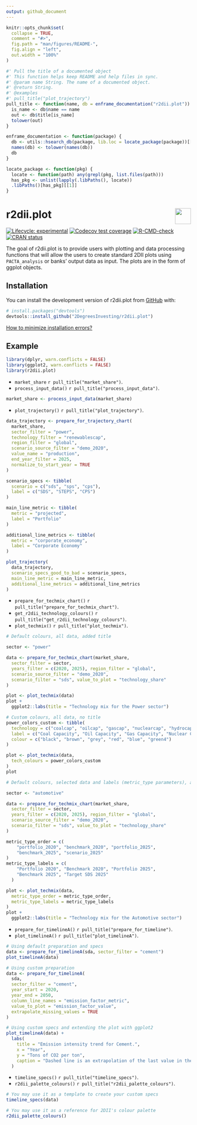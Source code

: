 ```yaml
---
output: github_document
---
```


<!-- README.md is generated from README.Rmd. Please edit that file -->

```r
knitr::opts_chunk$set(
  collapse = TRUE,
  comment = "#>",
  fig.path = "man/figures/README-",
  fig.align = "left",
  out.width = "100%"
)

#' Pull the title of a documented object
#' This function helps keep README and help files in sync.
#' @param name String. The name of a documented object.
#' @return String.
#' @examples
#' pull_title("plot_trajectory")
pull_title <- function(name, db = enframe_documentation("r2dii.plot")) {
  is_name <- db$name == name
  out <- db$title[is_name]
  tolower(out)
}

enframe_documentation <- function(package) {
  db <- utils::hsearch_db(package, lib.loc = locate_package(package))[["Base"]]
  names(db) <- tolower(names(db))
  db
}

locate_package <- function(pkg) {
  locate <- function(path) any(grepl(pkg, list.files(path)))
  has_pkg <- unlist(lapply(.libPaths(), locate))
  .libPaths()[has_pkg][[1]]
}
```

# r2dii.plot <a href='https://github.com/2DegreesInvesting/r2dii.plot'><img src='https://imgur.com/A5ASZPE.png' align='right' height='43' /></a>

<!-- badges: start -->
[![Lifecycle:
experimental](https://img.shields.io/badge/lifecycle-experimental-orange.svg)](https://lifecycle.r-lib.org/articles/stages.html)
[![Codecov test coverage](https://codecov.io/gh/2DegreesInvesting/r2dii.plot/branch/master/graph/badge.svg)](https://codecov.io/gh/2DegreesInvesting/r2dii.plot?branch=master)
[![R-CMD-check](https://github.com/2DegreesInvesting/r2dii.plot/workflows/R-CMD-check/badge.svg)](https://github.com/2DegreesInvesting/r2dii.plot/actions)
[![CRAN status](https://www.r-pkg.org/badges/version/r2dii.plot)](https://CRAN.R-project.org/package=r2dii.plot)
<!-- badges: end -->

The goal of r2dii.plot is to provide users with plotting and data
processing functions that will allow the users to create standard 2DII plots
using `PACTA_analysis` or banks' output data as input. The plots are in the form
of ggplot objects.

## Installation

You can install the development version of r2dii.plot from
[GitHub](https://github.com/2DegreesInvesting/r2dii.plot) with:

```r
# install.packages("devtools")
devtools::install_github("2DegreesInvesting/r2dii.plot")
```

[How to minimize installation errors?](https://gist.github.com/maurolepore/a0187be9d40aee95a43f20a85f4caed6#installation)

## Example

```r
library(dplyr, warn.conflicts = FALSE)
library(ggplot2, warn.conflicts = FALSE)
library(r2dii.plot)
```

* `market_share` `r pull_title("market_share")`.
* `process_input_data()` `r pull_title("process_input_data")`.

```r
market_share <- process_input_data(market_share)
```

* `plot_trajectory()` `r pull_title("plot_trajectory")`.

```r
data_trajectory <- prepare_for_trajectory_chart(
  market_share,
  sector_filter = "power",
  technology_filter = "renewablescap",
  region_filter = "global",
  scenario_source_filter = "demo_2020",
  value_name = "production",
  end_year_filter = 2025,
  normalize_to_start_year = TRUE
)

scenario_specs <- tibble(
  scenario = c("sds", "sps", "cps"),
  label = c("SDS", "STEPS", "CPS")
)

main_line_metric <- tibble(
  metric = "projected",
  label = "Portfolio"
)

additional_line_metrics <- tibble(
  metric = "corporate_economy",
  label = "Corporate Economy"
)

plot_trajectory(
  data_trajectory,
  scenario_specs_good_to_bad = scenario_specs,
  main_line_metric = main_line_metric,
  additional_line_metrics = additional_line_metrics
)
```

* `prepare_for_techmix_chart()` `r pull_title("prepare_for_techmix_chart")`.
* `get_r2dii_technology_colours()` `r pull_title("get_r2dii_technology_colours")`.
* `plot_techmix()` `r pull_title("plot_techmix")`.

```r
# Default colours, all data, added title

sector <- "power"

data <- prepare_for_techmix_chart(market_share,
  sector_filter = sector,
  years_filter = c(2020, 2025), region_filter = "global",
  scenario_source_filter = "demo_2020",
  scenario_filter = "sds", value_to_plot = "technology_share"
)

plot <- plot_techmix(data)
plot +
  ggplot2::labs(title = "Technology mix for the Power sector")

# Custom colours, all data, no title
power_colors_custom <- tibble(
  technology = c("coalcap", "oilcap", "gascap", "nuclearcap", "hydrocap", "renewablescap"),
  label = c("Coal Capacity", "Oil Capacity", "Gas Capacity", "Nuclear Capacity", "Hydro Capacity", "Renewables Capacity"),
  colour = c("black", "brown", "grey", "red", "blue", "green4")
)

plot <- plot_techmix(data,
  tech_colours = power_colors_custom
)
plot

# Default colours, selected data and labels (metric_type parameters), added title

sector <- "automotive"

data <- prepare_for_techmix_chart(market_share,
  sector_filter = sector,
  years_filter = c(2020, 2025), region_filter = "global",
  scenario_source_filter = "demo_2020",
  scenario_filter = "sds", value_to_plot = "technology_share"
)

metric_type_order = c(
    "portfolio_2020", "benchmark_2020", "portfolio_2025",
    "benchmark_2025", "scenario_2025"
)
metric_type_labels = c(
    "Portfolio 2020", "Benchmark 2020", "Portfolio 2025",
    "Benchmark 2025", "Target SDS 2025"
  )

plot <- plot_techmix(data,
  metric_type_order = metric_type_order,
  metric_type_labels = metric_type_labels
)
plot +
  ggplot2::labs(title = "Technology mix for the Automotive sector")
```

* `prepare_for_timelineA()` `r pull_title("prepare_for_timeline")`.
* `plot_timelineA()` `r pull_title("plot_timelineA")`.

```r
# Using default preparation and specs
data <- prepare_for_timelineA(sda, sector_filter = "cement")
plot_timelineA(data)

# Using custom preparation
data <- prepare_for_timelineA(
  sda,
  sector_filter = "cement",
  year_start = 2020,
  year_end = 2050,
  column_line_names = "emission_factor_metric",
  value_to_plot = "emission_factor_value",
  extrapolate_missing_values = TRUE
)

# Using custom specs and extending the plot with ggplot2
plot_timelineA(data) +
  labs(
    title = "Emission intensity trend for Cement.",
    x = "Year",
    y = "Tons of CO2 per ton",
    caption = "Dashed line is an extrapolation of the last value in the dataset."
  )
```

* `timeline_specs()` `r pull_title("timeline_specs")`.
* `r2dii_palette_colours()` `r pull_title("r2dii_palette_colours")`.

```r
# You may use it as a template to create your custom specs
timeline_specs(data)

# You may use it as a reference for 2DII's colour palette
r2dii_palette_colours()
```



